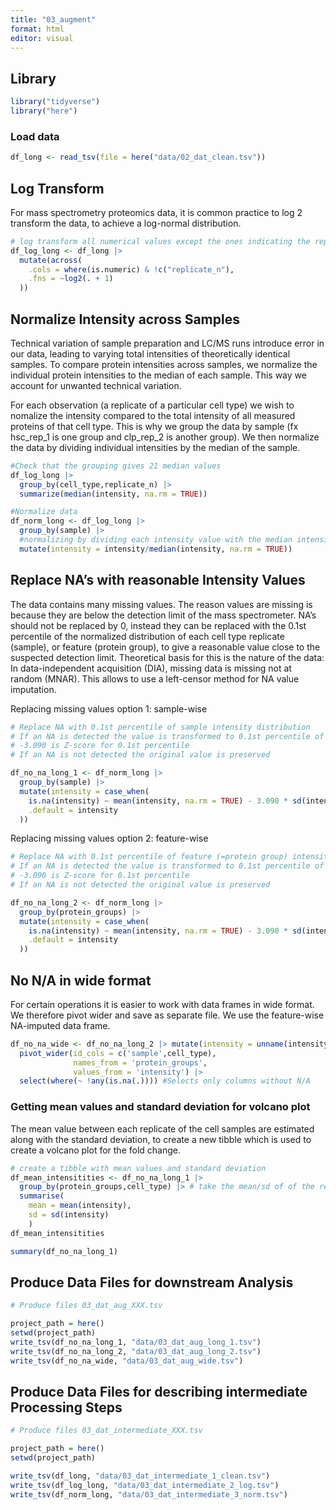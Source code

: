 ```yaml
---
title: "03_augment"
format: html
editor: visual
---
```


## Library

```r
library("tidyverse")
library("here")
```

### Load data

```r

df_long <- read_tsv(file = here("data/02_dat_clean.tsv"))

```

## Log Transform

For mass spectrometry proteomics data, it is common practice to log 2 transform the data, to achieve a log-normal distribution.

```r
# log transform all numerical values except the ones indicating the replicates
df_log_long <- df_long |> 
  mutate(across(
    .cols = where(is.numeric) & !c("replicate_n"),
    .fns = ~log2(. + 1)
  ))
```

## Normalize Intensity across Samples

Technical variation of sample preparation and LC/MS runs introduce error in our data, leading to varying total intensities of theoretically identical samples. To compare protein intensities across samples, we normalize the individual protein intensities to the median of each sample. This way we account for unwanted technical variation.

For each observation (a replicate of a particular cell type) we wish to nomalize the intensity compared to the total intensity of all measured proteins of that cell type. This is why we group the data by sample (fx hsc_rep_1 is one group and clp_rep_2 is another group). We then normalize the data by dividing individual intensities by the median of the sample.

```r
#Check that the grouping gives 21 median values
df_log_long |> 
  group_by(cell_type,replicate_n) |> 
  summarize(median(intensity, na.rm = TRUE))
```

```r
#Normalize data
df_norm_long <- df_log_long |> 
  group_by(sample) |> 
  #normalizing by dividing each intensity value with the median intensity of all proteins from that sample
  mutate(intensity = intensity/median(intensity, na.rm = TRUE))
```

## Replace NA's with reasonable Intensity Values

The data contains many missing values. The reason values are missing is because they are below the detection limit of the mass spectrometer. NA's should not be replaced by 0, instead they can be replaced with the 0.1st percentile of the normalized distribution of each cell type replicate (sample), or feature (protein group), to give a reasonable value close to the suspected detection limit. Theoretical basis for this is the nature of the data: In data-independent acquisition (DIA), missing data is missing not at random (MNAR). This allows to use a left-censor method for NA value imputation.

Replacing missing values option 1: sample-wise

```r

# Replace NA with 0.1st percentile of sample intensity distribution
# If an NA is detected the value is transformed to 0.1st percentile of that sample
# -3.090 is Z-score for 0.1st percentile
# If an NA is not detected the original value is preserved

df_no_na_long_1 <- df_norm_long |> 
  group_by(sample) |> 
  mutate(intensity = case_when(
    is.na(intensity) ~ mean(intensity, na.rm = TRUE) - 3.090 * sd(intensity, na.rm = TRUE),
    .default = intensity
  ))


```

Replacing missing values option 2: feature-wise

```r

# Replace NA with 0.1st percentile of feature (=protein group) intensity distribution
# If an NA is detected the value is transformed to 0.1st percentile of that feature
# -3.090 is Z-score for 0.1st percentile
# If an NA is not detected the original value is preserved

df_no_na_long_2 <- df_norm_long |> 
  group_by(protein_groups) |> 
  mutate(intensity = case_when(
    is.na(intensity) ~ mean(intensity, na.rm = TRUE) - 3.090 * sd(intensity, na.rm = TRUE),
    .default = intensity
  ))


```

## No N/A in wide format

For certain operations it is easier to work with data frames in wide format. We therefore pivot wider and save as separate file. We use the feature-wise NA-imputed data frame.

```r


df_no_na_wide <- df_no_na_long_2 |> mutate(intensity = unname(intensity)) |>
  pivot_wider(id_cols = c('sample',cell_type),
              names_from = 'protein_groups',
              values_from = 'intensity') |>
  select(where(~ !any(is.na(.)))) #Selects only columns without N/A
```

### Getting mean values and standard deviation for volcano plot

The mean value between each replicate of the cell samples are estimated along with the standard deviation, to create a new tibble which is used to create a volcano plot for the fold change.

```r

# create a tibble with mean values and standard deviation
df_mean_intensitities <- df_no_na_long_1 |> 
  group_by(protein_groups,cell_type) |> # take the mean/sd of of the replicates for the protein groups and cell types.
  summarise(
    mean = mean(intensity),
    sd = sd(intensity)
    )
df_mean_intensitities

summary(df_no_na_long_1)

```

## Produce Data Files for downstream Analysis

```r
# Produce files 03_dat_aug_XXX.tsv

project_path = here()
setwd(project_path)
write_tsv(df_no_na_long_1, "data/03_dat_aug_long_1.tsv")
write_tsv(df_no_na_long_2, "data/03_dat_aug_long_2.tsv")
write_tsv(df_no_na_wide, "data/03_dat_aug_wide.tsv")
```

## Produce Data Files for describing intermediate Processing Steps

```r
# Produce files 03_dat_intermediate_XXX.tsv

project_path = here()
setwd(project_path)

write_tsv(df_long, "data/03_dat_intermediate_1_clean.tsv")
write_tsv(df_log_long, "data/03_dat_intermediate_2_log.tsv")
write_tsv(df_norm_long, "data/03_dat_intermediate_3_norm.tsv")

```
